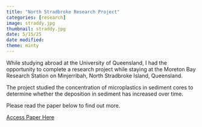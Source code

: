 ```yaml
---
title: "North Stradbroke Research Project"
categories: [research]
image: straddy.jpg
thumbnail: straddy.jpg
date: 5/15/25
date modified: 
theme: minty
---
```


While studying abroad at the University of Queensland, I had the opportunity to complete a research project while staying at the Moreton Bay Research Station on Minjerribah, North Stradbroke Island, Queensland.

The project studied the concentration of microplastics in sediment cores to determine whether the deposition in sediment has increased over time.

Please read the paper below to find out more.

[Access Paper Here](papers/MaryHoltamMoretonBayResearch.prf)\
